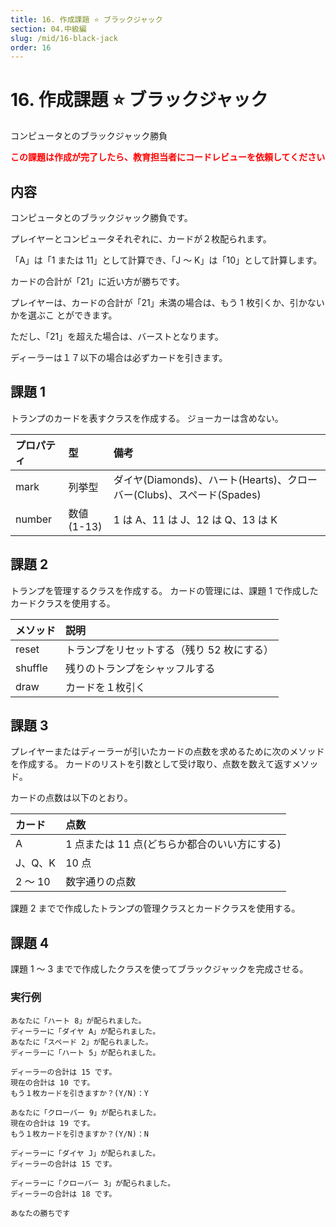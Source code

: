 ```yaml
---
title: 16. 作成課題 ⭐ ブラックジャック
section: 04.中級編
slug: /mid/16-black-jack
order: 16
---
```


# 16. 作成課題 ⭐ ブラックジャック

<p class="game-content">コンピュータとのブラックジャック勝負</p>

<strong style="color: #ff0000;">
  この課題は作成が完了したら、教育担当者にコードレビューを依頼してください
</strong>

## 内容

コンピュータとのブラックジャック勝負です。

プレイヤーとコンピュータそれぞれに、カードが２枚配られます。

「A」は「1 または 11」として計算でき、「J ～ K」は「10」として計算します。

カードの合計が「21」に近い方が勝ちです。

プレイヤーは、カードの合計が「21」未満の場合は、もう 1 枚引くか、引かないかを選ぶこ
とができます。

ただし、「21」を超えた場合は、バーストとなります。

ディーラーは１７以下の場合は必ずカードを引きます。

## 課題 1

トランプのカードを表すクラスを作成する。
ジョーカーは含めない。

| プロパティ | 型         | 備考                                                                  |
| :--------- | :--------- | :-------------------------------------------------------------------- |
| mark       | 列挙型     | ダイヤ(Diamonds)、ハート(Hearts)、クローバー(Clubs)、スペード(Spades) |
| number     | 数値(1-13) | 1 は A、11 は J、12 は Q、13 は K                                     |

## 課題 2

トランプを管理するクラスを作成する。
カードの管理には、課題 1 で作成したカードクラスを使用する。

| メソッド | 説明                                       |
| :------- | :----------------------------------------- |
| reset    | トランプをリセットする（残り 52 枚にする） |
| shuffle  | 残りのトランプをシャッフルする             |
| draw     | カードを１枚引く                           |

## 課題 3

プレイヤーまたはディーラーが引いたカードの点数を求めるために次のメソッドを作成する。
カードのリストを引数として受け取り、点数を数えて返すメソッド。

カードの点数は以下のとおり。

| カード  | 点数                                         |
| :------ | :------------------------------------------- |
| A       | 1 点または 11 点(どちらか都合のいい方にする) |
| J、Q、K | 10 点                                        |
| 2 ～ 10 | 数字通りの点数                               |

課題 2 までで作成したトランプの管理クラスとカードクラスを使用する。

## 課題 4

課題 1 ～ 3 までで作成したクラスを使ってブラックジャックを完成させる。

### 実行例

```
あなたに「ハート 8」が配られました。
ディーラーに「ダイヤ A」が配られました。
あなたに「スペード 2」が配られました。
ディーラーに「ハート 5」が配られました。

ディーラーの合計は 15 です。
現在の合計は 10 です。
もう１枚カードを引きますか？(Y/N)：Y

あなたに「クローバー 9」が配られました。
現在の合計は 19 です。
もう１枚カードを引きますか？(Y/N)：N

ディーラーに「ダイヤ J」が配られました。
ディーラーの合計は 15 です。

ディーラーに「クローバー 3」が配られました。
ディーラーの合計は 18 です。

あなたの勝ちです
```